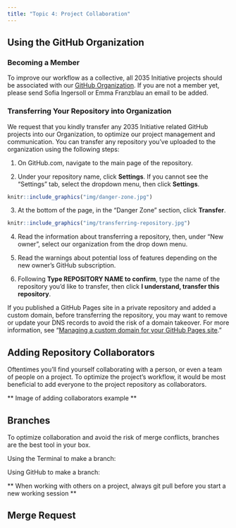```yaml
---
title: "Topic 4: Project Collaboration"
---
```


## Using the GitHub Organization

### Becoming a Member

To improve our workflow as a collective, all 2035 Initiative projects should be associated with our [GitHub Organization](https://github.com/The2035Initiative). If you are not a member yet, please send Sofia Ingersoll or Emma Franzblau an email to be added.

### Transferring Your Repository into Organization

We request that you kindly transfer any 2035 Initiative related GitHub projects into our Organization, to optimize our project management and communication. You can transfer any repository you've uploaded to the organization using the following steps:

1.  On GitHub.com, navigate to the main page of the repository.

2.  Under your repository name, click **Settings**. If you cannot see the "Settings" tab, select the dropdown menu, then click **Settings**.

```r
knitr::include_graphics("img/danger-zone.jpg")
```

3.  At the bottom of the page, in the "Danger Zone" section, click **Transfer**.

```r

knitr::include_graphics("img/transferring-repository.jpg")
```

4.  Read the information about transferring a repository, then, under "New owner", select our organization from the drop down menu.

5.  Read the warnings about potential loss of features depending on the new owner's GitHub subscription.

6.  Following **Type REPOSITORY NAME to confirm**, type the name of the repository you'd like to transfer, then click **I understand, transfer this repository**.

If you published a GitHub Pages site in a private repository and added a custom domain, before transferring the repository, you may want to remove or update your DNS records to avoid the risk of a domain takeover. For more information, see "[Managing a custom domain for your GitHub Pages site](https://docs.github.com/en/pages/configuring-a-custom-domain-for-your-github-pages-site/managing-a-custom-domain-for-your-github-pages-site)."

## Adding Repository Collaborators

Oftentimes you'll find yourself collaborating with a person, or even a team of people on a project. To optimize the project's workflow, it would be most beneficial to add everyone to the project repository as collaborators.

\*\* Image of adding collaborators example \*\*

## Branches

To optimize collaboration and avoid the risk of merge conflicts, branches are the best tool in your box.

Using the Terminal to make a branch:

Using GitHub to make a branch:

\*\* When working with others on a project, always git pull before you start a new working session \*\*

## Merge Request
